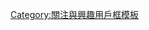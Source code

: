 {{Userbox
  |border-c = #ceb284
  |border-s = 1
  |id-c     = #ceb284
  |id-s     = 12
  |id-fc    = #FFFFFF
  |info-c   = #FFFFFF
  |info-s   = 9
  |info-fc  = #07224D
  |id       = <s>狗巴</s>
  |info     = 這個用戶不喜歡'''[[九龍巴士|<span style="color: #07224D;">九巴</span>]]'''。
}}

<includeonly>[[Category:不喜歡九巴的維基人|{{BASEPAGENAME}}]]</includeonly>
<noinclude>[[Category:關注與興趣用戶框模板]]</noinclude>